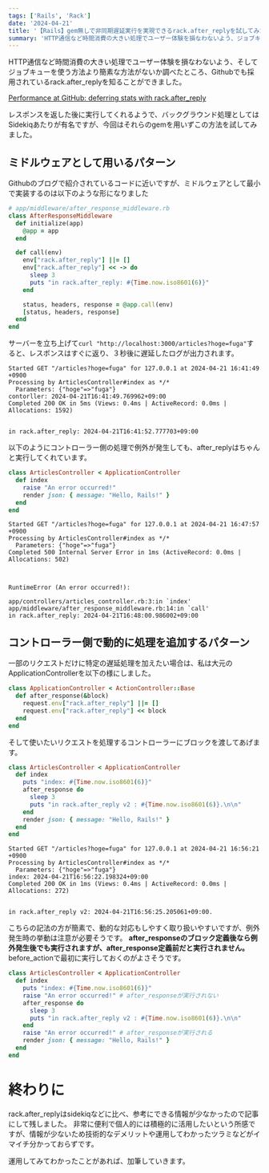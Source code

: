 ```yaml
---
tags: ['Rails', 'Rack']
date: '2024-04-21'
title: '【Rails】gem無しで非同期遅延実行を実現できるrack.after_replyを試してみた'
summary: 'HTTP通信など時間消費の大きい処理でユーザー体験を損なわないよう、ジョブキューを使う方法より簡易な方法がないか調べたところ、Githubでも採用されているrack.after_replyを知ることができました。'
---
```


HTTP通信など時間消費の大きい処理でユーザー体験を損なわないよう、そしてジョブキューを使う方法より簡素な方法がないか調べたところ、Githubでも採用されているrack.after_replyを知ることができました。

[Performance at GitHub: deferring stats with rack.after_reply](https://github.blog/2022-04-11-performance-at-github-deferring-stats-with-rack-after_reply/)

レスポンスを返した後に実行してくれるようで、バックグラウンド処理としてはSidekiqあたりが有名ですが、今回はそれらのgemを用いずこの方法を試してみました。

## ミドルウェアとして用いるパターン

Githubのブログで紹介されているコードに近いですが、ミドルウェアとして最小で実装するのは以下のような形になりました

```ruby
# app/middleware/after_response_middleware.rb
class AfterResponseMiddleware
  def initialize(app)
    @app = app
  end

  def call(env)
    env["rack.after_reply"] ||= []
    env["rack.after_reply"] << -> do
      sleep 3
      puts "in rack.after_reply: #{Time.now.iso8601(6)}"
    end

    status, headers, response = @app.call(env)
    [status, headers, response]
  end
end
```

サーバーを立ち上げて`curl "http://localhost:3000/articles?hoge=fuga"`すると、レスポンスはすぐに返り、３秒後に遅延したログが出力されます。

```
Started GET "/articles?hoge=fuga" for 127.0.0.1 at 2024-04-21 16:41:49 +0900
Processing by ArticlesController#index as */*
  Parameters: {"hoge"=>"fuga"}
contorller: 2024-04-21T16:41:49.769962+09:00
Completed 200 OK in 5ms (Views: 0.4ms | ActiveRecord: 0.0ms | Allocations: 1592)


in rack.after_reply: 2024-04-21T16:41:52.777703+09:00
```

以下のようにコントローラー側の処理で例外が発生しても、after_replyはちゃんと実行してくれています。

```ruby
class ArticlesController < ApplicationController
  def index
    raise "An error occurred!"
    render json: { message: "Hello, Rails!" }
  end
end
```

```
Started GET "/articles?hoge=fuga" for 127.0.0.1 at 2024-04-21 16:47:57 +0900
Processing by ArticlesController#index as */*
  Parameters: {"hoge"=>"fuga"}
Completed 500 Internal Server Error in 1ms (ActiveRecord: 0.0ms | Allocations: 502)



RuntimeError (An error occurred!):

app/controllers/articles_controller.rb:3:in `index'
app/middleware/after_response_middleware.rb:14:in `call'
in rack.after_reply: 2024-04-21T16:48:00.986002+09:00
```

## コントローラー側で動的に処理を追加するパターン

一部のリクエストだけに特定の遅延処理を加えたい場合は、私は大元のApplicationControllerを以下の様にしました。

```ruby
class ApplicationController < ActionController::Base
  def after_response(&block)
    request.env["rack.after_reply"] ||= []
    request.env["rack.after_reply"] << block
  end
end
```

そして使いたいリクエストを処理するコントローラーにブロックを渡してあげます。

```ruby
class ArticlesController < ApplicationController
  def index
    puts "index: #{Time.now.iso8601(6)}"
    after_response do
      sleep 3
      puts "in rack.after_reply v2 : #{Time.now.iso8601(6)}.\n\n"
    end
    render json: { message: "Hello, Rails!" }
  end
end
```

```
Started GET "/articles?hoge=fuga" for 127.0.0.1 at 2024-04-21 16:56:21 +0900
Processing by ArticlesController#index as */*
  Parameters: {"hoge"=>"fuga"}
index: 2024-04-21T16:56:22.198324+09:00
Completed 200 OK in 1ms (Views: 0.4ms | ActiveRecord: 0.0ms | Allocations: 272)


in rack.after_reply v2: 2024-04-21T16:56:25.205061+09:00.
```

こちらの記法の方が簡素で、動的な対応もしやすく取り扱いやすいですが、例外発生時の挙動は注意が必要そうです。 **after_responseのブロック定義後なら例外発生後でも実行されますが、after_response定義前だと実行されません。** before_actionで最初に実行しておくのがよさそうです。

```ruby
class ArticlesController < ApplicationController
  def index
    puts "index: #{Time.now.iso8601(6)}"
    raise "An error occurred!" # after_responseが実行されない
    after_response do
      sleep 3
      puts "in rack.after_reply v2 : #{Time.now.iso8601(6)}.\n\n"
    end
    raise "An error occurred!" # after_responseが実行される
    render json: { message: "Hello, Rails!" }
  end
end
```

# 終わりに

rack.after_replyはsidekiqなどに比べ、参考にできる情報が少なかったので記事にして残しました。
非常に便利で個人的には積極的に活用したいという所感ですが、情報が少ないため技術的なデメリットや運用してわかったツラミなどがイマイチ分かっておらずです。

運用してみてわかったことがあれば、加筆していきます。
